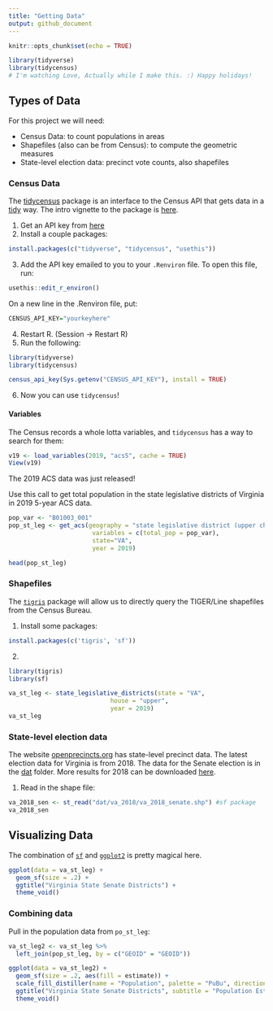 ```yaml
---
title: "Getting Data"
output: github_document
---
```


```r
knitr::opts_chunk$set(echo = TRUE)
```

```r
library(tidyverse)
library(tidycensus)
# I'm watching Love, Actually while I make this. :) Happy holidays! 
```

##  Types of Data 

For this project we will need:

- Census Data: to count populations in areas 
- Shapefiles (also can be from Census): to compute the geometric measures 
- State-level election data: precinct vote counts, also shapefiles 


### Census Data 

The [tidycensus](https://walker-data.com/tidycensus/) package is an interface to the Census API that gets data in a [tidy](https://vita.had.co.nz/papers/tidy-data.pdf) way. The intro vignette to the package is [here](https://walker-data.com/tidycensus/articles/basic-usage.html). 

1. Get an API key from [here](https://api.census.gov/data/key_signup.html)
2. Install a couple packages:
```r
install.packages(c("tidyverse", "tidycensus", "usethis")) 
```
3. Add the API key emailed to you to your `.Renviron` file. To open this file, run:
```r
usethis::edit_r_environ()
```
On a new line in the .Renviron file, put: 
```r
CENSUS_API_KEY="yourkeyhere"
```
4. Restart R. (Session -> Restart R)
5. Run the following: 
```r
library(tidyverse)
library(tidycensus)

census_api_key(Sys.getenv("CENSUS_API_KEY"), install = TRUE)
```
6. Now you can use `tidycensus`! 

#### Variables

The Census records a whole lotta variables, and `tidycensus` has a way to search for them: 
```r
v19 <- load_variables(2019, "acs5", cache = TRUE)
View(v19)
```
The 2019 ACS data was just released! 

Use this call to get total population in the state legislative districts of Virginia in 2019 5-year ACS data. 


```r
pop_var <- "B01003_001"
pop_st_leg <- get_acs(geography = "state legislative district (upper chamber)",
                       variables = c(total_pop = pop_var),
                       state="VA", 
                       year = 2019)

head(pop_st_leg)
```

### Shapefiles 

The [`tigris`](https://github.com/walkerke/tigris) package will allow us to directly query the TIGER/Line shapefiles from the Census Bureau.

1. Install some packages: 
```r
install.packages(c('tigris', 'sf'))
```
2. 
```r
library(tigris)
library(sf)

va_st_leg <- state_legislative_districts(state = "VA", 
                            house = "upper", 
                            year = 2019)
va_st_leg
```

### State-level election data

The website [openprecincts.org](https://openprecincts.org/va/) has state-level precinct data. The latest election data for Virginia is from 2018. The data for the Senate election is in the [dat](dat/) folder. More results for 2018 can be downloaded [here](https://dataverse.harvard.edu/dataset.xhtml?persistentId=doi:10.7910/DVN/UBKYRU&version=4.0). 

1. Read in the shape file: 
```r
va_2018_sen <- st_read("dat/va_2018/va_2018_senate.shp") #sf package 
va_2018_sen
```

## Visualizing Data 

The combination of [`sf`](https://r-spatial.github.io/sf/) and [`ggplot2`](https://ggplot2.tidyverse.org/) is pretty magical here. 

```r
ggplot(data = va_st_leg) + 
  geom_sf(size = .2) + 
  ggtitle("Virginia State Senate Districts") + 
  theme_void()
```

### Combining data 

Pull in the population data from `po_st_leg`: 

```r
va_st_leg2 <- va_st_leg %>% 
  left_join(pop_st_leg, by = c("GEOID" = "GEOID"))

ggplot(data = va_st_leg2) + 
  geom_sf(size = .2, aes(fill = estimate)) +
  scale_fill_distiller(name = "Population", palette = "PuBu", direction = 1) + 
  ggtitle("Virginia State Senate Districts", subtitle = "Population Estimate, ACS 2019 5-yr") + 
  theme_void()
```

